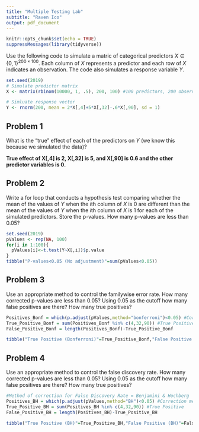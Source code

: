```yaml
---
title: "Multiple Testing Lab"
subtitle: "Raven Ico"
output: pdf_document
---
```


```r
knitr::opts_chunk$set(echo = TRUE)
suppressMessages(library(tidyverse))

```

Use the following code to simulate a matric of categorical predictors $X \in \{0,1\}^{200\times100}$. Each column of $X$ represents a predictor and each row of $X$ indicates an observation. The code also simulates a response variable $Y$. 

```r
set.seed(2019)
# Simulate predictor matrix
X <- matrix(rbinom(10000, 1, .5), 200, 100) #100 predictors, 200 observations

# Simluate response vector
Y <- rnorm(200, mean = 2*X[,4]+5*X[,32]-.6*X[,90], sd = 1)
```

## Problem 1

What is the "true" effect of each of the predictors on $Y$ (we know this because we simulated the data)?

**True effect of X[,4] is 2, X[,32] is 5, and X[,90] is 0.6 and the other predictor variables is 0.**

## Problem 2
Write a for loop that conducts a hypothesis test comparing whether the mean of the values of $Y$ when the $i$th column of $X$ is $0$ are different than the mean of the values of $Y$ when the $i$th column of $X$ is $1$ for each of the simulated predictors. Store the p-values. How many p-values are less than 0.05?

```r
set.seed(2019)
pValues <- rep(NA, 100)
for(i in 1:100){
  pValues[i]<-t.test(Y~X[,i])$p.value
}
tibble("P-values<0.05 (No adjustment)"=sum(pValues<0.05))

```

## Problem 3
Use an appropriate method to control the familywise error rate. How many corrected p-values are less than 0.05? Using 0.05 as the cutoff how many false positives are there? How many true positives?

```r
Positives_Bonf = which(p.adjust(pValues,method="bonferroni")<0.05) #Correction method for familywise error rate
True_Positive_Bonf = sum(Positives_Bonf %in% c(4,32,90)) #True Positive
False_Positive_Bonf = length(Positives_Bonf)-True_Positive_Bonf

tibble("True Positive (Bonferroni)"=True_Positive_Bonf,"False Positive (Bonferroni)"=False_Positive_Bonf, "Total Positives (corrected p-values<0.05)" = length(Positives_Bonf))

```

## Problem 4
Use an appropriate method to control the false discovery rate. How many corrected p-values are less than 0.05? Using 0.05 as the cutoff how many false positives are there? How many true positives?

```r
#Method of correction for False Discovery Rate = Benjamini & Hochberg
Positives_BH = which(p.adjust(pValues,method="BH")<0.05) #Correction method for familywise error rate
True_Positive_BH = sum(Positives_BH %in% c(4,32,90)) #True Positive
False_Positive_BH = length(Positives_BH)-True_Positive_BH

tibble("True Positive (BH)"=True_Positive_BH,"False Positive (BH)"=False_Positive_BH, "Total Positives (corrected p-values<0.05)" = length(Positives_BH))

```

